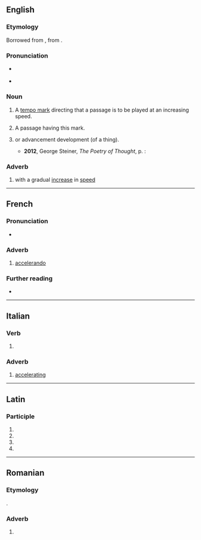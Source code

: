 ==English==

===Etymology===
Borrowed from {{bor|en|it|accelerando}}, from {{etyl|la|en}} {{m|la|accelero}}.

===Pronunciation===
* {{a|US}} {{IPA|en|/ɑ.ˌkʃɛl.ə.ˈɹɑn.doʊ/}}
* {{a|UK}} {{IPA|en|/æksɛləˈɹændəʊ/}}

===Noun===
{{en-noun}}

# {{lb|en|music}} A [[tempo mark]] directing that a passage is to be played at an increasing speed.
# {{lb|en|music}} A passage having this mark.
# {{lb|en|by extension}} {{l|en|accelerate|Accelerating}} or {{l|en|exponential}} advancement {{n-g|or}} development (of a thing).
#* '''2012''', George Steiner, ''The Poetry of Thought'', p. {{gbooks|hNRJ_x_xgVEC|195|pgT=195|accelerando}}:
#*: {{quote|en|The '''accelerando''' of the sciences and of technology, their mathematization have beggared both the reach and the veracity of natural language.}}

===Adverb===
{{en-adv|-}}

# {{lb|en|music}} with a gradual [[increase]] in [[speed]]

----

==French==

===Pronunciation===
* {{audio|fr|LL-Q150 (fra)-LoquaxFR-accelerando.wav|Audio}}

===Adverb===
{{fr-adv}}

# [[#English|accelerando]]

===Further reading===
* {{R:TLFi}}

----

==Italian==

===Verb===
{{head|it|gerund}}

# {{inflection of|it|accelerare||gerund}}

===Adverb===
{{it-adv}}

# [[accelerating]]

----

==Latin==

===Participle===
{{la-part-form|accelerandō}}

# {{inflection of|la|accelerandus||dat|m|s}}
# {{inflection of|la|accelerandus||dat|n|s}}
# {{inflection of|la|accelerandus||abl|m|s}}
# {{inflection of|la|accelerandus||abl|n|s}}

----

==Romanian==

===Etymology===
{{ubor|ro|it|accelerando}}.

===Adverb===
{{head|ro|adverb}}

# {{lb|ro|music}} {{l|en|accelerando}}